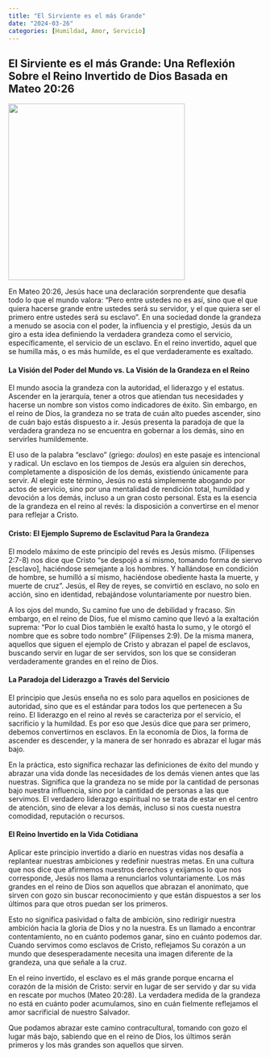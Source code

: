 ```yaml
---
title: "El Sirviente es el más Grande"
date: "2024-03-26"
categories: [Humildad, Amor, Servicio]
---
```


## El Sirviente es el más Grande: Una Reflexión Sobre el Reino Invertido de Dios Basada en Mateo 20:26

![](service.jpeg){fig-align="center" width="350"}

En Mateo 20:26, Jesús hace una declaración sorprendente que desafía todo lo que el mundo valora: “Pero entre ustedes no es así, sino que el que quiera hacerse grande entre ustedes será su servidor, y el que quiera ser el primero entre ustedes será su esclavo”. En una sociedad donde la grandeza a menudo se asocia con el poder, la influencia y el prestigio, Jesús da un giro a esta idea definiendo la verdadera grandeza como el servicio, específicamente, el servicio de un esclavo. En el reino invertido, aquel que se humilla más, o es más humilde, es el que verdaderamente es exaltado.

#### La Visión del Poder del Mundo vs. La Visión de la Grandeza en el Reino

El mundo asocia la grandeza con la autoridad, el liderazgo y el estatus. Ascender en la jerarquía, tener a otros que atiendan tus necesidades y hacerse un nombre son vistos como indicadores de éxito. Sin embargo, en el reino de Dios, la grandeza no se trata de cuán alto puedes ascender, sino de cuán bajo estás dispuesto a ir. Jesús presenta la paradoja de que la verdadera grandeza no se encuentra en gobernar a los demás, sino en servirles humildemente.

El uso de la palabra "esclavo" (griego: *doulos*) en este pasaje es intencional y radical. Un esclavo en los tiempos de Jesús era alguien sin derechos, completamente a disposición de los demás, existiendo únicamente para servir. Al elegir este término, Jesús no está simplemente abogando por actos de servicio, sino por una mentalidad de rendición total, humildad y devoción a los demás, incluso a un gran costo personal. Esta es la esencia de la grandeza en el reino al revés: la disposición a convertirse en el menor para reflejar a Cristo.

#### Cristo: El Ejemplo Supremo de Esclavitud Para la Grandeza

El modelo máximo de este principio del revés es Jesús mismo. (Filipenses 2:7-8) nos dice que Cristo “se despojó a sí mismo, tomando forma de siervo \[esclavo\], haciéndose semejante a los hombres. Y hallándose en condición de hombre, se humilló a sí mismo, haciéndose obediente hasta la muerte, y muerte de cruz”. Jesús, el Rey de reyes, se convirtió en esclavo, no solo en acción, sino en identidad, rebajándose voluntariamente por nuestro bien.

A los ojos del mundo, Su camino fue uno de debilidad y fracaso. Sin embargo, en el reino de Dios, fue el mismo camino que llevó a la exaltación suprema: “Por lo cual Dios también le exaltó hasta lo sumo, y le otorgó el nombre que es sobre todo nombre” (Filipenses 2:9). De la misma manera, aquellos que siguen el ejemplo de Cristo y abrazan el papel de esclavos, buscando servir en lugar de ser servidos, son los que se consideran verdaderamente grandes en el reino de Dios.

#### La Paradoja del Liderazgo a Través del Servicio

El principio que Jesús enseña no es solo para aquellos en posiciones de autoridad, sino que es el estándar para todos los que pertenecen a Su reino. El liderazgo en el reino al revés se caracteriza por el servicio, el sacrificio y la humildad. Es por eso que Jesús dice que para ser primero, debemos convertirnos en esclavos. En la economía de Dios, la forma de ascender es descender, y la manera de ser honrado es abrazar el lugar más bajo.

En la práctica, esto significa rechazar las definiciones de éxito del mundo y abrazar una vida donde las necesidades de los demás vienen antes que las nuestras. Significa que la grandeza no se mide por la cantidad de personas bajo nuestra influencia, sino por la cantidad de personas a las que servimos. El verdadero liderazgo espiritual no se trata de estar en el centro de atención, sino de elevar a los demás, incluso si nos cuesta nuestra comodidad, reputación o recursos.

#### El Reino Invertido en la Vida Cotidiana

Aplicar este principio invertido a diario en nuestras vidas nos desafía a replantear nuestras ambiciones y redefinir nuestras metas. En una cultura que nos dice que afirmemos nuestros derechos y exijamos lo que nos corresponde, Jesús nos llama a renunciarlos voluntariamente. Los más grandes en el reino de Dios son aquellos que abrazan el anonimato, que sirven con gozo sin buscar reconocimiento y que están dispuestos a ser los últimos para que otros puedan ser los primeros.

Esto no significa pasividad o falta de ambición, sino redirigir nuestra ambición hacia la gloria de Dios y no la nuestra. Es un llamado a encontrar contentamiento, no en cuánto podemos ganar, sino en cuánto podemos dar. Cuando servimos como esclavos de Cristo, reflejamos Su corazón a un mundo que desesperadamente necesita una imagen diferente de la grandeza, una que señale a la cruz.

En el reino invertido, el esclavo es el más grande porque encarna el corazón de la misión de Cristo: servir en lugar de ser servido y dar su vida en rescate por muchos (Mateo 20:28). La verdadera medida de la grandeza no está en cuánto poder acumulamos, sino en cuán fielmente reflejamos el amor sacrificial de nuestro Salvador.

Que podamos abrazar este camino contracultural, tomando con gozo el lugar más bajo, sabiendo que en el reino de Dios, los últimos serán primeros y los más grandes son aquellos que sirven.
